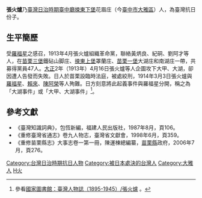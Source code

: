 {{Min-nan|
 | title     = 張火爐
 | img       = 
 | caption   = 
 | choan-han = 張火爐
 | han-lo    = 
 | choan-lo  = {{lang|nan|Tiuⁿ Hóe-lô͘}}
 }}
'''張火爐'''{{BD|||1914年||CatIdx=Z張}}乃[[臺灣日治時期|臺灣日治時期]][[臺中廳|臺中廳]][[捒東下堡|捒東下堡]]花眉庄（今[[臺中市|臺中市]][[大雅區|大雅區]]）人，為臺灣抗日份子。

== 生平簡歷 ==
受[[羅福星|羅福星]]之感召，1913年4月張火爐組織革命黨，聯絡黃炳良、紀硐、劉阿才等人，在[[苗栗三堡|苗栗三堡]]鐵砧山脚庄、[[捒東上堡|捒東上堡]]罩蘭庄、[[苗栗一堡|苗栗一堡]]大湖庄和南湖庄一帶，共募得黨員47人。[[大正|大正]]2年（1913年）4月16日張火爐等人企圖攻下大甲、大湖，卻因遭人告發而失敗。日人於苗栗設臨時法庭，被處絞刑，1914年3月3日張火爐與[[羅福星|羅福星]]、[[賴來|賴來]]、[[陳阿榮|陳阿榮]]等人殉難。日方刻意將此起義事件與羅福星分開，稱之為「大湖事件」或「大甲、大湖事件」<ref>參看[http://memory.ncl.edu.tw/tm_cgi/hypage.cgi?HYPAGE=toolbox_figure_detail.hpg&project_id=twpeop&dtd_id=15&subject_name=%E8%87%BA%E7%81%A3%E4%BA%BA%E7%89%A9%E8%AA%8C(1895-1945)&subject_url=toolbox_figure.hpg&xml_id=0000294427&who=%E5%BC%B5%E7%81%AB%E7%88%90 國家圖書館：臺灣人物誌（1895-1945）/張火爐] {{Wayback|url=http://memory.ncl.edu.tw/tm_cgi/hypage.cgi?HYPAGE=toolbox_figure_detail.hpg&project_id=twpeop&dtd_id=15&subject_name=%E8%87%BA%E7%81%A3%E4%BA%BA%E7%89%A9%E8%AA%8C(1895-1945)&subject_url=toolbox_figure.hpg&xml_id=0000294427&who=%E5%BC%B5%E7%81%AB%E7%88%90 |date=20160304200002 }}。</ref>。

== 參考文獻 ==
* 《臺灣知識詞典》，包恆新編，福建人民出版社，1987年8月，頁106。
* 《重修臺灣省通志》卷九人物志，臺灣省文獻會，1998年6月，頁359。
* 《重修苗栗縣志》大事志卷一第一冊，陳運棟總編纂，[[苗栗縣|苗栗縣]]政府，2006年7月，頁276。
{{Reflist}}

{{台湾人物小作品}}
{{DEFAULTSORT:Zhang張}}
[[Category:台灣日治時期抗日人物|Category:台灣日治時期抗日人物]]
[[Category:被日本處決的台灣人|Category:被日本處決的台灣人]]
[[Category:大雅人|Category:大雅人]]
[[Category:張姓|H火]]